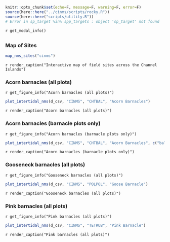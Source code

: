 
```r
knitr::opts_chunk$set(echo=F, message=F, warning=F, error=F)
source(here::here("../cinms/scripts/rocky.R"))
source(here::here("scripts/utility.R"))
# Error in sp_target %in% spp_targets : object 'sp_target' not found
```

`r get_modal_info()`

## {.tabset}

### Map of Sites

```r
map_nms_sites("cinms")
```
`r render_caption("Interactive map of field sites across the Channel Islands")`

### Acorn barnacles (all plots)
`r get_figure_info("Acorn barnacles (all plots)")`
```r
plot_intertidal_nms(d_csv, "CINMS", "CHTBAL", "Acorn Barnacles")
```
`r render_caption("Acorn barnacles (all plots)")`

### Acorn barnacles (barnacle plots only)
`r get_figure_info("Acorn barnacles (barnacle plots only)")`
```r
plot_intertidal_nms(d_csv, "CINMS", "CHTBAL", "Acorn Barnacles", c("balanus", "chthamalus_balanus"))
```
`r render_caption("Acorn barnacles (barnacle plots only)")`

### Gooseneck barnacles (all plots)
`r get_figure_info("Gooseneck barnacles (all plots)")`
```r
plot_intertidal_nms(d_csv, "CINMS", "POLPOL", "Goose Barnacle")
```
`r render_caption("Gooseneck barnacles (all plots)")`

### Pink barnacles (all plots)
`r get_figure_info("Pink barnacles (all plots)")`
```r
plot_intertidal_nms(d_csv, "CINMS", "TETRUB", "Pink Barnacle")
```
`r render_caption("Pink barnacles (all plots)")`
